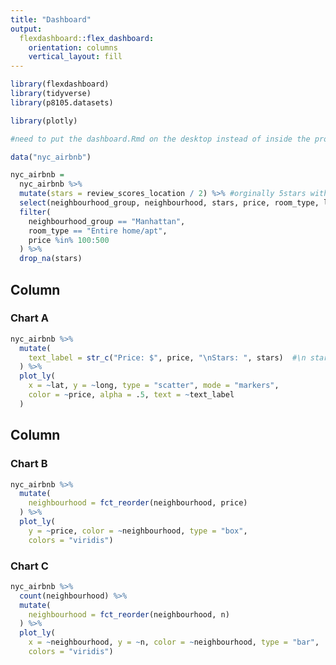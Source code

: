 ```yaml
---
title: "Dashboard"
output: 
  flexdashboard::flex_dashboard:
    orientation: columns
    vertical_layout: fill
---
```


```r
library(flexdashboard)
library(tidyverse)
library(p8105.datasets)

library(plotly)

#need to put the dashboard.Rmd on the desktop instead of inside the project
```

```r
data("nyc_airbnb")

nyc_airbnb = 
  nyc_airbnb %>% 
  mutate(stars = review_scores_location / 2) %>% #orginally 5stars with half stars, changing into a 10 stars scale
  select(neighbourhood_group, neighbourhood, stars, price, room_type, lat, long) %>% 
  filter(
    neighbourhood_group == "Manhattan", 
    room_type == "Entire home/apt", 
    price %in% 100:500
  ) %>% 
  drop_na(stars)
```
Column {data-width=650}
-----------------------------------------------------------------------

### Chart A

```r
nyc_airbnb %>% 
  mutate(
    text_label = str_c("Price: $", price, "\nStars: ", stars)  #\n starting a new line
  ) %>% 
  plot_ly(
    x = ~lat, y = ~long, type = "scatter", mode = "markers", 
    color = ~price, alpha = .5, text = ~text_label
  )
```

Column {data-width=350}
-----------------------------------------------------------------------

### Chart B

```r
nyc_airbnb %>% 
  mutate(
    neighbourhood = fct_reorder(neighbourhood, price)
  ) %>% 
  plot_ly(
    y = ~price, color = ~neighbourhood, type = "box", 
    colors = "viridis")
```

### Chart C

```r
nyc_airbnb %>% 
  count(neighbourhood) %>% 
  mutate(
    neighbourhood = fct_reorder(neighbourhood, n)
  ) %>% 
  plot_ly(
    x = ~neighbourhood, y = ~n, color = ~neighbourhood, type = "bar", 
    colors = "viridis")
```

